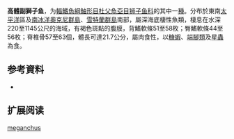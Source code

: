 {{Speciesbox
| name = 高體副獅子魚
| status = NE
| status_system = 
| image = 
| genus = Paraliparis
| species = meganchus
| authority = [[Andriashev|Andriashev]],  1982
| synonyms = 
}}

'''高體副獅子鱼'''，为[[輻鰭魚綱|輻鰭魚綱]][[鮋形目|鮋形目]][[杜父魚亞目|杜父魚亞目]][[狮子鱼科|狮子鱼科]]的其中一[[種|種]]。分布於東南[[太平洋|太平洋]]區及[[南冰洋|南冰洋]][[奧克尼群島|奧克尼群島]]、[[雪特蘭群島|雪特蘭群島]]南部，屬深海底棲性魚類，棲息在水深220至1145公尺的海域，有褐色斑點的腹膜，背鰭軟條51至58枚；臀鰭軟條44至56枚；脊椎骨57至63個，體長可達21.7公分，屬肉食性，以[[糠蝦|糠蝦]]、[[端腳類|端腳類]]及[[星蟲|星蟲]]為食。

== 参考資料 ==
*{{FishBase_species|genus=Paraliparis|species=meganchus|year=2011|month=12}}

== 扩展阅读 ==
{{refbegin}}
{{wikispecies-inline|Paraliparis meganchus|高體副獅子魚}}
{{refend}}
{{Taxonbar|from=Q2355291}}

[[Category:副獅子魚属|meganchus]]


{{鮋形目小作品}}